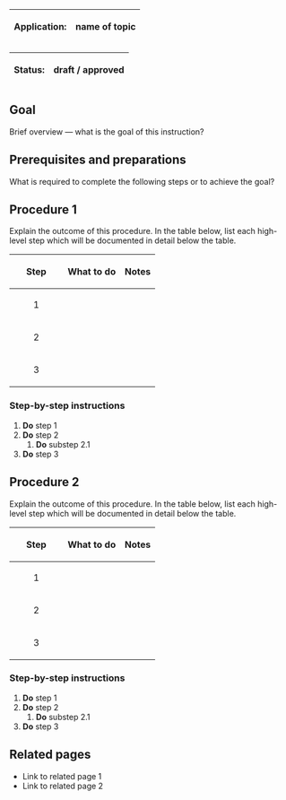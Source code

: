 <div class="databox">
<div class="tbl">
{|
|-
!Application:
|name of topic
|}
</div>
<div class="tbl">
{| 
|-
!Status:
| '''draft''' / approved
|}
</div>
</div>
==Goal==
Brief overview — what is the goal of this instruction?

==Prerequisites and preparations==
What is required to complete the following steps or to achieve the goal?

==Procedure 1==
Explain the outcome of this procedure. In  the table below, list each high-level step which will be documented in detail below the table.
{| class="wikitable" style="width:100%;"
! style="vertical-align:middle;text-align:center;width:80px;" |Step
!What to do
!Notes
|-
| style="vertical-align:middle;text-align:center;width:80px;" |1
|
|
|-
| style="vertical-align:middle;text-align:center;width:80px;" |2
|
|
|-
| style="vertical-align:middle;text-align:center;width:80px;" |3
|
|
|}

=== Step-by-step instructions ===

# '''Do''' step 1
# '''Do''' step 2
## '''Do''' substep 2.1
# '''Do''' step 3

==Procedure 2 ==
Explain the outcome of this procedure.  In  the table below, list each high-level step which will be documented in detail below the table.
{| class="wikitable" style="width:100%;"
! style="vertical-align:middle;text-align:center;width:80px;" |Step
!What to do
!Notes
|-
| style="vertical-align:middle;text-align:center;width:80px;" |1
|
|
|-
| style="vertical-align:middle;text-align:center;width:80px;" |2
|
|
|-
| style="vertical-align:middle;text-align:center;width:80px;" |3
|
|
|}

=== Step-by-step instructions ===

# '''Do''' step 1
# '''Do''' step 2
## '''Do''' substep 2.1
# '''Do''' step 3

==Related pages==

*Link to related page 1
*Link to related page 2